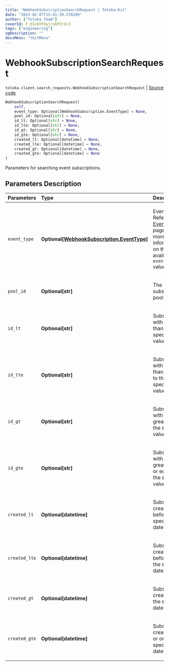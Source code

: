 ```yaml
---
title: "WebhookSubscriptionSearchRequest | Toloka-Kit"
date: "2023-02-07T15:41:39.578209"
author: ["Toloka Team"]
coverId: F_bIcOYF9yjrxkPZrXc3
tags: ["engineering"]
ogDescription: ""
docsMenu: "tkitMenu"
---
```


# WebhookSubscriptionSearchRequest
`toloka.client.search_requests.WebhookSubscriptionSearchRequest` | [Source code](https://github.com/Toloka/toloka-kit/blob/v1.1.3/src/client/search_requests.py#L855)

```python
WebhookSubscriptionSearchRequest(
    self,
    event_type: Optional[WebhookSubscription.EventType] = None,
    pool_id: Optional[str] = None,
    id_lt: Optional[str] = None,
    id_lte: Optional[str] = None,
    id_gt: Optional[str] = None,
    id_gte: Optional[str] = None,
    created_lt: Optional[datetime] = None,
    created_lte: Optional[datetime] = None,
    created_gt: Optional[datetime] = None,
    created_gte: Optional[datetime] = None
)
```

Parameters for searching event subscriptions.

## Parameters Description

| Parameters | Type | Description |
| :----------| :----| :-----------|
`event_type`|**Optional\[[WebhookSubscription.EventType](/docs-new/toloka-kit/reference/toloka.client.webhook_subscription.WebhookSubscription.EventType)\]**|<p>Event type. Refer to the [EventType](/docs-new/toloka-kit/reference/toloka.client.webhook_subscription.WebhookSubscription.EventType) page for more information on the available `event_type` values.</p>
`pool_id`|**Optional\[str\]**|<p>The ID of a subscribed pool.</p>
`id_lt`|**Optional\[str\]**|<p>Subscriptions with IDs less than the specified value.</p>
`id_lte`|**Optional\[str\]**|<p>Subscriptions with IDs less than or equal to the specified value.</p>
`id_gt`|**Optional\[str\]**|<p>Subscriptions with IDs greater than the specified value.</p>
`id_gte`|**Optional\[str\]**|<p>Subscriptions with IDs greater than or equal to the specified value.</p>
`created_lt`|**Optional\[datetime\]**|<p>Subscriptions created before the specified date.</p>
`created_lte`|**Optional\[datetime\]**|<p>Subscriptions created before or on the specified date.</p>
`created_gt`|**Optional\[datetime\]**|<p>Subscriptions created after the specified date.</p>
`created_gte`|**Optional\[datetime\]**|<p>Subscriptions created after or on the specified date.</p>
